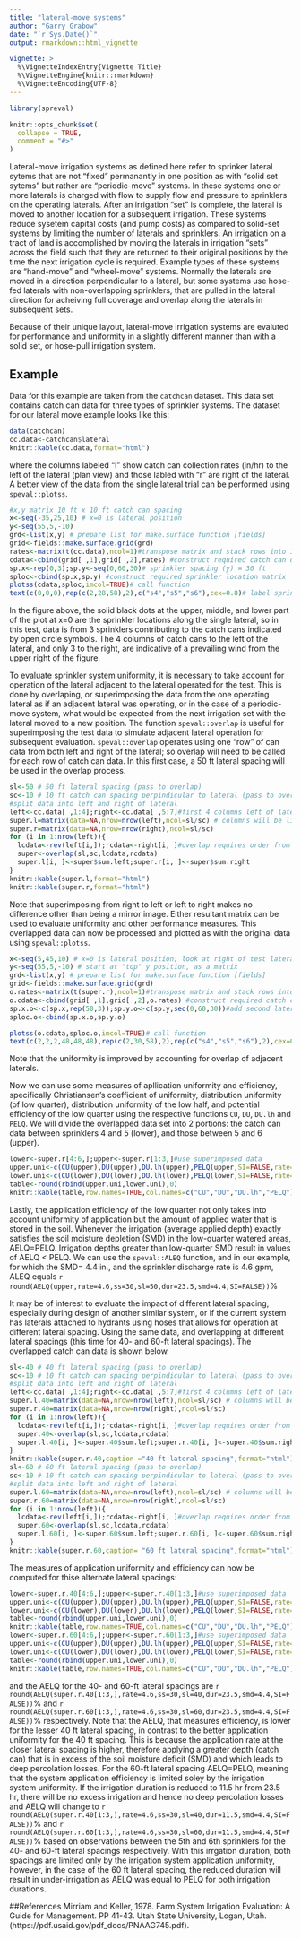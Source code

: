 ```yaml
---
title: "lateral-move systems"
author: "Garry Grabow"
date: "`r Sys.Date()`"
output: rmarkdown::html_vignette 

vignette: >
  %\VignetteIndexEntry{Vignette Title}
  %\VignetteEngine{knitr::rmarkdown}
  %\VignetteEncoding{UTF-8}
---
```

```r
library(spreval)
```

```r
knitr::opts_chunk$set(
  collapse = TRUE,
  comment = "#>"
)
```
Lateral-move irrigation systems as defined here refer to sprinker lateral sytems that are not "fixed" permanantly in one position as with "solid set sytems" but rather are "periodic-move" systems.  In these systems one or more laterals is charged with flow to supply flow and pressure to sprinklers on the operating laterals.  After an irrigation "set" is complete, the lateral is moved to another location for a subsequent irrigation.  These systems reduce sysetem capital costs (and pump costs) as compared to solid-set systems by limiting the number of laterals and sprinklers. An irrigation on a tract of land is accomplished by moving the laterals in irrigation "sets" across the field such that they are returned to their original positions by the time the next irrigation cycle is required. Example types of these systems are "hand-move" and "wheel-move" systems. Normally the laterals are moved in a direction perpendicular to a lateral, but some systems use hose-fed laterals with non-overlapping sprinklers, that are pulled in the lateral direction for acheiving full coverage and overlap along the laterals in subsequent sets. 

Because of their unique layout, lateral-move irrigation systems are evaluted for performance and uniformity in a slightly different manner than with a solid set, or hose-pull irrigation system.

## Example
Data for this example are taken from the `catchcan` dataset.  This data set contains catch can data for three types of sprinkler systems.  The dataset for our lateral move example looks like this:
```r
data(catchcan)
cc.data<-catchcan$lateral
knitr::kable(cc.data,format="html")
```

where the columns labeled "l" show catch can collection rates (in/hr) to the left of the lateral (plan view) and those labled with "r" are right of the lateral. A better view of the data from the single lateral trial can be performed using `speval::plotss`.  

```r
#x,y matrix 10 ft x 10 ft catch can spacing
x<-seq(-35,25,10) # x=0 is lateral position
y<-seq(55,5,-10)
grd<-list(x,y) # prepare list for make.surface function [fields]
grid<-fields::make.surface.grid(grd)
rates<-matrix(t(cc.data),ncol=1)#transpose matrix and stack rows into 1 column
cdata<-cbind(grid[ ,1],grid[ ,2],rates) #construct required catch can data matrix
sp.x<-rep(0,3);sp.y<-seq(0,60,30)# sprinkler spacing (y) = 30 ft
sploc<-cbind(sp.x,sp.y) #construct required sprinkler location matrix
plotss(cdata,sploc,imcol=TRUE)# call function
text(c(0,0,0),rep(c(2,28,58),2),c("s4","s5","s6"),cex=0.8)# label sprinklers as in reference
```

In the figure above, the solid black dots at the upper, middle, and lower part of the plot at x=0 are the sprinkler locations along the single lateral, so in this test, data is from 3 sprinklers contributing to the catch cans indicated by open circle symbols. The 4 columns of catch cans to the left of the lateral, and only 3 to the right, are indicative of a prevailing wind from the upper right of the figure.

To evaluate sprinkler system uniformity, it is necessary to take account for operation of the lateral adjacent to the lateral operated for the test.  This is done by overlaping, or superimposing the data from the one operating lateral as if an adjacent lateral was operating, or in the case of a periodic-move system, what would be expected from the next irrigation set with the lateral moved to a new position. The function `speval::overlap` is useful for superimposing the test data to simulate adjacent lateral operation for subsequent evaluation. `speval::overlap` operates using one "row" of can data from both left and right of the lateral; so overlap will need to be called for each row of catch can data. In this first case, a 50 ft lateral spacing will be used in the overlap process.

```r
sl<-50 # 50 ft lateral spacing (pass to overlap)
sc<-10 # 10 ft catch can spacing perpindicular to lateral (pass to overlap)
#split data into left and right of lateral
left<-cc.data[ ,1:4];right<-cc.data[ ,5:7]#first 4 columns left of lateral
super.l=matrix(data=NA,nrow=nrow(left),ncol=sl/sc) # columns will be limited to between 2 adjacent laterals
super.r=matrix(data=NA,nrow=nrow(right),ncol=sl/sc)
for (i in 1:nrow(left)){
  lcdata<-rev(left[i,]);rcdata<-right[i, ]#overlap requires order from proximal lateral  to distal so rev (left)
  super<-overlap(sl,sc,lcdata,rcdata)
  super.l[i, ]<-super$sum.left;super.r[i, ]<-super$sum.right
}
knitr::kable(super.l,format="html")
knitr::kable(super.r,format="html")
```
Note that superimposing from right to left or left to right makes no difference other than being a mirror image.   Either resultant matrix can be used to evaluate uniformity and other performance measures.  This overlapped data can now be processed and plotted as with the original data using `speval::plotss`.
```r
x<-seq(5,45,10) # x=0 is lateral position; look at right of test lateral
y<-seq(55,5,-10) # start at "top" y position, as a matrix
grd<-list(x,y) # prepare list for make.surface function [fields]
grid<-fields::make.surface.grid(grd)
o.rates<-matrix(t(super.r),ncol=1)#transpose matrix and stack rows into 1 column
o.cdata<-cbind(grid[ ,1],grid[ ,2],o.rates) #construct required catch can data matrix
sp.x.o<-c(sp.x,rep(50,3));sp.y.o<-c(sp.y,seq(0,60,30))#add second lateral location for overlap
sploc.o<-cbind(sp.x.o,sp.y.o) 
```

```r
plotss(o.cdata,sploc.o,imcol=TRUE)# call function
text(c(2,2,2,48,48,48),rep(c(2,30,58),2),rep(c("s4","s5","s6"),2),cex=0.8)#label sprinkler numbers as in reference

```

Note that the uniformity is improved by accounting for overlap of adjacent laterals.

Now we can use some measures of apllication uniformity and efficiency, specifically Christiansen's coefficient of uniformity, distribution uniformity (of low quarter), distribution uniformity of the low half, and potential efficiency of the low quarter using the respective functions `CU`, `DU`, `DU.lh` and `PELQ`.  We will divide the overlapped data set into 2 portions: the catch can data between sprinklers 4 and 5 (lower), and those between 5 and 6 (upper).
```r
lower<-super.r[4:6,];upper<-super.r[1:3,]#use superimposed data
upper.uni<-c(CU(upper),DU(upper),DU.lh(upper),PELQ(upper,SI=FALSE,rate=4.6,ss=30,sl=50,dur=1))# use U.S. cust. units
lower.uni<-c(CU(lower),DU(lower),DU.lh(lower),PELQ(lower,SI=FALSE,rate=4.6,ss=30,sl=50,dur=1))
table<-round(rbind(upper.uni,lower.uni),0)
knitr::kable(table,row.names=TRUE,col.names=c("CU","DU","DU.lh","PELQ"))
```

Lastly, the application efficiency of the low quarter not only takes into account uniformity of application but the amount of applied water that is stored in the soil.  Whenever the irrigation (average applied depth) exactly satisfies the soil moisture depletion (SMD) in the low-quarter watered areas, AELQ=PELQ.  Irrigation depths greater than low-quarter SMD result in values of AELQ < PELQ. We can use the `speval::ALEQ` function, and in our example, for which the SMD= 4.4 in., and the sprinkler discharge rate is 4.6 gpm, ALEQ equals `r round(AELQ(upper,rate=4.6,ss=30,sl=50,dur=23.5,smd=4.4,SI=FALSE))`%

It may be of interest to evaluate the impact  of different lateral spacing, especially during design of another similar system, or if the current system has laterals attached to hydrants using hoses that allows for operation at different lateral spacing.  Using the same data, and overlapping at different lateral spacings (this time for 40- and 60-ft lateral spacings). The overlapped catch can data is shown below.

```r
sl<-40 # 40 ft lateral spacing (pass to overlap)
sc<-10 # 10 ft catch can spacing perpindicular to lateral (pass to overlap)
#split data into left and right of lateral
left<-cc.data[ ,1:4];right<-cc.data[ ,5:7]#first 4 columns left of lateral and 3 to right of lateral
super.l.40=matrix(data=NA,nrow=nrow(left),ncol=sl/sc) # columns will be limited to between 2 adjacent laterals
super.r.40=matrix(data=NA,nrow=nrow(right),ncol=sl/sc)
for (i in 1:nrow(left)){
  lcdata<-rev(left[i,]);rcdata<-right[i, ]#overlap requires order from proximal lateral  to distal so rev (left)
  super.40<-overlap(sl,sc,lcdata,rcdata)
  super.l.40[i, ]<-super.40$sum.left;super.r.40[i, ]<-super.40$sum.right
}
knitr::kable(super.r.40,caption ="40 ft lateral spacing",format="html")
sl<-60 # 60 ft lateral spacing (pass to overlap)
sc<-10 # 10 ft catch can spacing perpindicular to lateral (pass to overlap)
#split data into left and right of lateral
super.l.60=matrix(data=NA,nrow=nrow(left),ncol=sl/sc) # columns will be limited to between 2 adjacent laterals
super.r.60=matrix(data=NA,nrow=nrow(right),ncol=sl/sc)
for (i in 1:nrow(left)){
  lcdata<-rev(left[i,]);rcdata<-right[i, ]#overlap requires order from proximal lateral  to distal so rev (left)
  super.60<-overlap(sl,sc,lcdata,rcdata)
  super.l.60[i, ]<-super.60$sum.left;super.r.60[i, ]<-super.60$sum.right
}
knitr::kable(super.r.60,caption= "60 ft lateral spacing",format="html")
```

The measures of application uniformity and efficiency can now be computed for thise alternate lateral spacings:
```r
lower<-super.r.40[4:6,];upper<-super.r.40[1:3,]#use superimposed data
upper.uni<-c(CU(upper),DU(upper),DU.lh(upper),PELQ(upper,SI=FALSE,rate=4.6,ss=30,sl=40,dur=1))# use U.S. cust. units
lower.uni<-c(CU(lower),DU(lower),DU.lh(lower),PELQ(lower,SI=FALSE,rate=4.6,ss=30,sl=40,dur=1))
table<-round(rbind(upper.uni,lower.uni),0)
knitr::kable(table,row.names=TRUE,col.names=c("CU","DU","DU.lh","PELQ"),caption="40 ft lateral spacing")
lower<-super.r.60[4:6,];upper<-super.r.60[1:3,]#use superimposed data
upper.uni<-c(CU(upper),DU(upper),DU.lh(upper),PELQ(upper,SI=FALSE,rate=4.6,ss=30,sl=60,dur=1))# use U.S. cust. units
lower.uni<-c(CU(lower),DU(lower),DU.lh(lower),PELQ(lower,SI=FALSE,rate=4.6,ss=30,sl=60,dur=1))
table<-round(rbind(upper.uni,lower.uni),0)
knitr::kable(table,row.names=TRUE,col.names=c("CU","DU","DU.lh","PELQ"),caption="60 ft lateral spacing")
```

and the AELQ for the 40- and 60-ft lateral spacings are `r round(AELQ(super.r.40[1:3,],rate=4.6,ss=30,sl=40,dur=23.5,smd=4.4,SI=FALSE))`% and `r round(AELQ(super.r.60[1:3,],rate=4.6,ss=30,sl=60,dur=23.5,smd=4.4,SI=FALSE))`% respectively.  Note that the AELQ, that measures efficiency,  is lower for the lesser 40 ft lateral spacing, in contrast to the better application uniformity for the 40 ft spacing.  This is because the application rate at the closer lateral spacing is higher, therefore applying a greater depth (catch can) that is in excess of the soil moisture deficit (SMD) and which leads to deep percolation losses. For the 60-ft lateral spacing AELQ=PELQ, meaning that the system application efficiency is limited soley by the irrigation system uniformity.  If the irrigation duration is reduced to 11.5 hr from 23.5 hr, there will be no excess irrigation and hence no deep percolation losses and AELQ will change to `r round(AELQ(super.r.40[1:3,],rate=4.6,ss=30,sl=40,dur=11.5,smd=4.4,SI=FALSE))`% and `r round(AELQ(super.r.60[1:3,],rate=4.6,ss=30,sl=60,dur=11.5,smd=4.4,SI=FALSE))`% based on observations between the 5th and 6th sprinklers for the 40- and 60-ft lateral spacings respectively.  With this irrgation duration, both spacings are limited only by the irrigation system application uniformity, however, in the case of the 60 ft lateral spacing, the reduced duration will result in under-irrigation as AELQ was equal to PELQ for both irrigation durations. 

##References
Mirriam and Keller, 1978. Farm System Irrigation Evaluation: A Guide for Management.  PP 41-43.
Utah State University, Logan, Utah. (https://pdf.usaid.gov/pdf_docs/PNAAG745.pdf).



